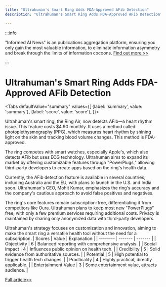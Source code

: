 ```yaml
---
title: "Ultrahuman's Smart Ring Adds FDA-Approved AFib Detection"
description: "Ultrahuman's Smart Ring Adds FDA-Approved AFib Detection"

---
```



:::info

"Informed AI News" is an publications aggregation platform, ensuring you only gain the most valuable information, to eliminate information asymmetry and break through the limits of information cocoons.  [Find out more >>](/)

:::

# Ultrahuman's Smart Ring Adds FDA-Approved AFib Detection


<Tabs
	defaultValue="summary"
	values={[
	{label: 'summary', value: 'summary'},
	{label: 'score', value: 'score'},
]}>
<TabItem value="summary">


Ultrahuman's smart ring, the Ring Air, now detects AFib—a heart rhythm issue. This feature costs $4.90 monthly. It uses a method called photoplethysmography (PPG), which measures heart rhythm by shining light on the skin and tracking blood volume changes. This method is FDA-approved.

The ring competes with smart watches, especially Apple's, which also detects AFib but uses ECG technology. Ultrahuman aims to expand its market by offering customizable features through "PowerPlugs," allowing third-party developers to create apps based on the ring's health data.

Currently, the AFib detection feature is available in several countries, including Australia and the EU, with plans to launch in the U.S. and India soon. Ultrahuman's CEO, Mohit Kumar, emphasizes the ring's accuracy and the company's cautious approach to avoid false positives and negatives.

The ring's core features remain subscription-free, differentiating it from competitors like Oura. Ultrahuman plans to keep most new "PowerPlugs" free, with only a few premium services requiring additional costs. Privacy is maintained by sharing only anonymized data with third-party developers.

Ultrahuman's strategy focuses on customization and innovation, aiming to make the smart ring a versatile health tool without the need for a subscription.
</TabItem>
<TabItem value="score">
	| Scores     | Value   | Explanation |
	| -------- | ------- | ------- |
	| Objectivity  | 6    | Balanced reporting with comprehensive analysis.    |
	| Social Impact | 4     | Influences public opinion on health tech.    |
	| Credibility    | 5    | Solid evidence from authoritative sources.    |
	| Potential    | 5    | High potential to trigger health tech changes.    |
	| Practicality    | 4    | Highly practical, directly applicable.    |
	| Entertainment Value    | 3    | Some entertainment value, attracts audience.    |
</TabItem>
</Tabs>

[Full article>>](https://techcrunch.com/2024/07/16/ultrahumans-smart-ring-gets-fda-approved-afib-detection/)
